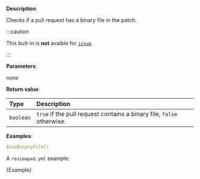 
**Description**:

Checks if a pull request has a binary file in the patch.


:::caution

This buit-in is **not** avaible for [`issue`](/guides/syntax#workflow).

:::

**Parameters**:

_none_

**Return value**:

| Type      | Description                                                           |
| :-------- | :-------------------------------------------------------------------- |
| `boolean` | `true` if the pull request contains a binary file, `false` otherwise. |

**Examples**:

```yml
$hasBinaryFile()
```

A `reviewpad.yml` example:

<CodeBlock language="yml">{Example}</CodeBlock>
